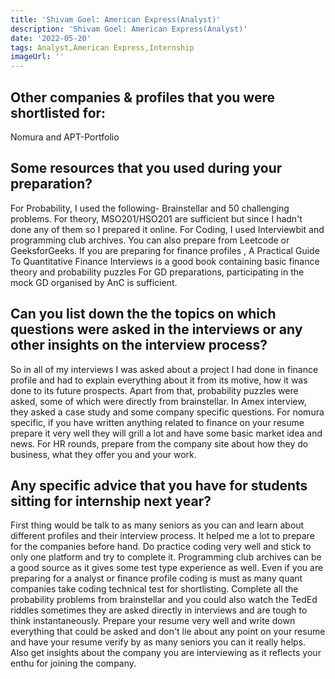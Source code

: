 ```yaml
---
title: 'Shivam Goel: American Express(Analyst)'
description: 'Shivam Goel: American Express(Analyst)'
date: '2022-05-20'
tags: Analyst,American Express,Internship
imageUrl: ''
---
```


## Other companies & profiles that you were shortlisted for:
Nomura and APT-Portfolio

## Some resources that you used during your preparation?
For Probability, I used the following- Brainstellar and 50 challenging problems. For theory, MSO201/HSO201 are sufficient but since I hadn't done any of them so I prepared it online.
For Coding, I used Interviewbit and programming club archives. You can also prepare from Leetcode or GeeksforGeeks.
If you are preparing for finance profiles , A Practical Guide To Quantitative Finance Interviews is a good book containing basic finance theory and probability puzzles
For GD preparations, participating in the mock GD organised by AnC is sufficient.

## Can you list down the the topics on which questions were asked in the interviews or any other insights on the interview process?
So in all of my interviews I was asked about a project I had done in finance profile and had to explain everything about it from its motive, how it was done to its future prospects.
Apart from that, probability puzzles were asked, some of which were directly from brainstellar. In Amex interview, they asked a case study and some company specific questions.
For nomura specific, if you have written anything related to finance on your resume prepare it very well they will grill a lot and have some basic market idea and news.
For HR rounds, prepare from the company site about how they do business, what they offer you and your work.

## Any specific advice that you have for students sitting for internship next year?
First thing would be talk to as many seniors as you can and learn about different profiles and their interview process. It helped me a lot to prepare for the companies before hand.
Do practice coding very well and stick to only one platform and try to complete it. Programming club archives can be a good source as it gives some test type experience as well. Even if you are preparing for a analyst or finance profile coding is must as many quant companies take coding technical test for shortlisting.
Complete all the probability problems from brainstellar and you could also watch the TedEd riddles sometimes they are asked directly in interviews and are tough to think instantaneously. 
Prepare your resume very well and write down everything that could be asked and don't lie about any point on your resume and have your resume verify by as many seniors you can it really helps.
Also get insights about the company you are interviewing as it reflects your enthu for joining the company.


